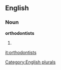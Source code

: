 
==English==

===Noun===
'''orthodontists'''

# {{plural of|[[orthodontist]]}}

[[Category:English plurals]]

[[it:orthodontists]]